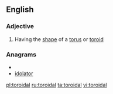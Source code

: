 ==English==
===Adjective===
{{en-adj}}
#Having the [[shape]] of a [[torus]] or [[toroid]]

===Anagrams===
* {{alphagram|adiloort}}
* [[idolator#English|idolator]]

[[pl:toroidal]]
[[ru:toroidal]]
[[ta:toroidal]]
[[vi:toroidal]]